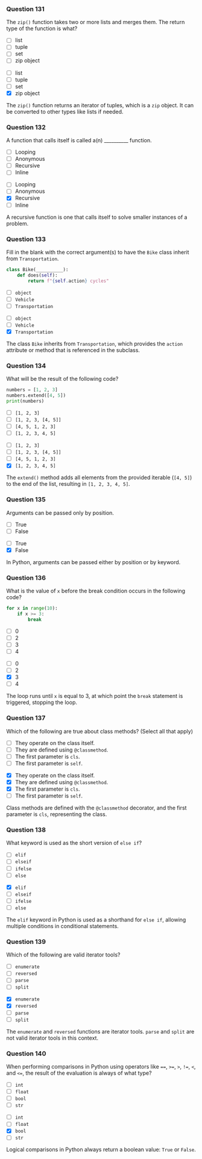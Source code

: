 ### Question 131 {.question}

The `zip()` function takes two or more lists and merges them. The return type of the function is what?

::: {.r-stack}

::: {.absolute .left-0 .top-0 width=100%}
- [ ] list
- [ ] tuple
- [ ] set
- [ ] zip object
:::

::: {.fragment .fade-in .absolute .left-0 .top-0 width=100%}
- [ ] list
- [ ] tuple
- [ ] set
- [x] zip object


::: {.explanation}
The `zip()` function returns an iterator of tuples, which is a `zip` object. It can be converted to other types like lists if needed.
:::
:::
:::

### Question 132 {.question}

A function that calls itself is called a(n) __________ function.

::: {.r-stack}

::: {.absolute .left-0 .top-0 width=100%}
- [ ] Looping
- [ ] Anonymous
- [ ] Recursive
- [ ] Inline
:::

::: {.fragment .fade-in .absolute .left-0 .top-0 width=100%}
- [ ] Looping
- [ ] Anonymous
- [x] Recursive
- [ ] Inline


::: {.explanation}
A recursive function is one that calls itself to solve smaller instances of a problem.
:::
:::
:::

### Question 133 {.question}

Fill in the blank with the correct argument(s) to have the `Bike` class inherit from `Transportation`.

```python
class Bike(__________):
    def does(self):
        return f"{self.action} cycles"
```

::: {.r-stack}

::: {.absolute .left-0 .top-0 width=100%}
- [ ] `object`
- [ ] `Vehicle`
- [ ] `Transportation`
:::

::: {.fragment .fade-in .absolute .left-0 .top-0 width=100%}
- [ ] `object`
- [ ] `Vehicle`
- [x] `Transportation`


::: {.explanation}
The class `Bike` inherits from `Transportation`, which provides the `action` attribute or method that is referenced in the subclass.
:::
:::
:::

### Question 134 {.question}

What will be the result of the following code?

```python
numbers = [1, 2, 3]
numbers.extend([4, 5])
print(numbers)
```

::: {.r-stack}

::: {.absolute .left-0 .top-0 width=100%}
- [ ] `[1, 2, 3]`
- [ ] `[1, 2, 3, [4, 5]]`
- [ ] `[4, 5, 1, 2, 3]`
- [ ] `[1, 2, 3, 4, 5]`
:::

::: {.fragment .fade-in .absolute .left-0 .top-0 width=100%}
- [ ] `[1, 2, 3]`
- [ ] `[1, 2, 3, [4, 5]]`
- [ ] `[4, 5, 1, 2, 3]`
- [x] `[1, 2, 3, 4, 5]`


::: {.explanation}
The `extend()` method adds all elements from the provided iterable (`[4, 5]`) to the end of the list, resulting in `[1, 2, 3, 4, 5]`.
:::
:::
:::

### Question 135 {.question}

Arguments can be passed only by position.

::: {.r-stack}

::: {.absolute .left-0 .top-0 width=100%}
- [ ] True
- [ ] False
:::

::: {.fragment .fade-in .absolute .left-0 .top-0 width=100%}
- [ ] True
- [x] False


::: {.explanation}
In Python, arguments can be passed either by position or by keyword.
:::
:::
:::

### Question 136 {.question}

What is the value of `x` before the break condition occurs in the following code?

```python
for x in range(10):
    if x >= 3:
        break
```

::: {.r-stack}

::: {.absolute .left-0 .top-0 width=100%}
- [ ] 0
- [ ] 2
- [ ] 3
- [ ] 4
:::

::: {.fragment .fade-in .absolute .left-0 .top-0 width=100%}
- [ ] 0
- [ ] 2
- [x] 3
- [ ] 4


::: {.explanation}
The loop runs until `x` is equal to 3, at which point the `break` statement is triggered, stopping the loop.
:::
:::
:::

### Question 137 {.question}

Which of the following are true about class methods? (Select all that apply)

::: {.r-stack}

::: {.absolute .left-0 .top-0 width=100%}
- [ ] They operate on the class itself.
- [ ] They are defined using `@classmethod`.
- [ ] The first parameter is `cls`.
- [ ] The first parameter is `self`.
:::

::: {.fragment .fade-in .absolute .left-0 .top-0 width=100%}
- [x] They operate on the class itself.
- [x] They are defined using `@classmethod`.
- [x] The first parameter is `cls`.
- [ ] The first parameter is `self`.


::: {.explanation}
Class methods are defined with the `@classmethod` decorator, and the first parameter is `cls`, representing the class.
:::
:::
:::

### Question 138 {.question}

What keyword is used as the short version of `else if`?

::: {.r-stack}

::: {.absolute .left-0 .top-0 width=100%}
- [ ] `elif`
- [ ] `elseif`
- [ ] `ifelse`
- [ ] `else`
:::

::: {.fragment .fade-in .absolute .left-0 .top-0 width=100%}
- [x] `elif`
- [ ] `elseif`
- [ ] `ifelse`
- [ ] `else`


::: {.explanation}
The `elif` keyword in Python is used as a shorthand for `else if`, allowing multiple conditions in conditional statements.
:::
:::
:::

### Question 139 {.question}

Which of the following are valid iterator tools?

::: {.r-stack}

::: {.absolute .left-0 .top-0 width=100%}
- [ ] `enumerate`
- [ ] `reversed`
- [ ] `parse`
- [ ] `split`
:::

::: {.fragment .fade-in .absolute .left-0 .top-0 width=100%}
- [x] `enumerate`
- [x] `reversed`
- [ ] `parse`
- [ ] `split`


::: {.explanation}
The `enumerate` and `reversed` functions are iterator tools. `parse` and `split` are not valid iterator tools in this context.
:::
:::
:::

### Question 140 {.question}

When performing comparisons in Python using operators like `==`, `>=`, `>`, `!=`, `<`, and `<=`, the result of the evaluation is always of what type?

::: {.r-stack}

::: {.absolute .left-0 .top-0 width=100%}
- [ ] `int`
- [ ] `float`
- [ ] `bool`
- [ ] `str`
:::

::: {.fragment .fade-in .absolute .left-0 .top-0 width=100%}
- [ ] `int`
- [ ] `float`
- [x] `bool`
- [ ] `str`


::: {.explanation}
Logical comparisons in Python always return a boolean value: `True` or `False`.
:::
:::
:::

